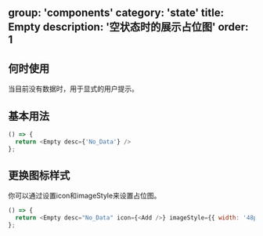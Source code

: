 group: 'components'
category: 'state'
title: Empty
description: '空状态时的展示占位图'
order: 1
---

## 何时使用

当目前没有数据时，用于显式的用户提示。

## 基本用法

```js live=true
() => {
  return <Empty desc={'No_Data'} />
};
```

## 更换图标样式

你可以通过设置icon和imageStyle来设置占位图。

```js live=true
() => {
  return <Empty desc="No_Data" icon={<Add />} imageStyle={{ width: '48px', height: '48px' }} />;
};
```
